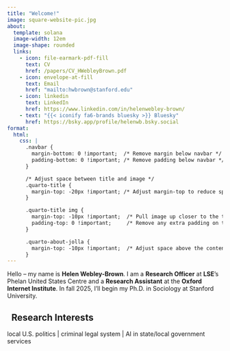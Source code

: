 ```yaml
---
title: "Welcome!"
image: square-website-pic.jpg
about:
  template: solana
  image-width: 12em
  image-shape: rounded
  links:
    - icon: file-earmark-pdf-fill
      text: CV
      href: /papers/CV_HWebleyBrown.pdf
    - icon: envelope-at-fill
      text: Email
      href: "mailto:hwbrown@stanford.edu"
    - icon: linkedin
      text: LinkedIn
      href: https://www.linkedin.com/in/helenwebley-brown/
    - text: "{{< iconify fa6-brands bluesky >}} Bluesky"
      href: https://bsky.app/profile/helenwb.bsky.social
format:
  html:
    css: |
      .navbar {
        margin-bottom: 0 !important;  /* Remove margin below navbar */
        padding-bottom: 0 !important; /* Remove padding below navbar */
      }

      /* Adjust space between title and image */
      .quarto-title {
        margin-top: -20px !important; /* Adjust margin-top to reduce space */
      }

      .quarto-title img {
        margin-top: -10px !important;  /* Pull image up closer to the title */
        padding-top: 0 !important;     /* Remove any extra padding on top */
      }

      .quarto-about-jolla {
        margin-top: -10px !important;  /* Adjust space above the content section */
      }
---
```


Hello -- my name is **Helen Webley-Brown**. I am a __Research Officer__ at __LSE__'s Phelan United States Centre and a __Research Assistant__ at the __Oxford Internet Institute__. In fall 2025, I'll begin my Ph.D. in Sociology at Stanford University.

::: {.callout-note appearance="default" icon=false}

## <i class="bi bi-lightbulb"></i> &nbsp; Research Interests

local U.S. politics | criminal legal system | AI in state/local government services
:::

<meta name="description" content="Helen Webley-Brown is a Research Officer at LSE’s Phelan United States Centre and a Research Assistant at the Oxford Internet Institute." />

<meta name="google-site-verification" content="awhCG90OuinCNn1cCOCudHdqQGQzZ92Y5B0rHoeilgM" />

<meta property="og:description" content="Helen Webley-Brown is a Research Officer at LSE’s Phelan United States Centre and a Research Assistant at the Oxford Internet Institute." />
